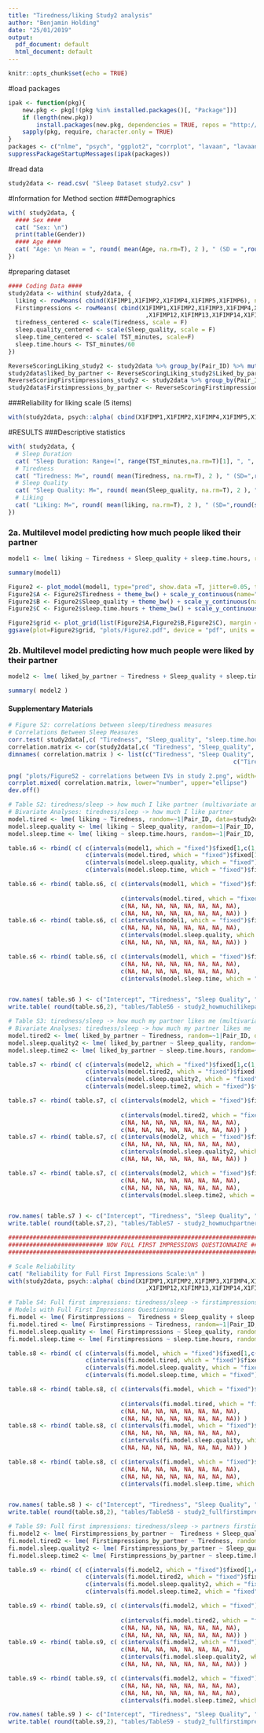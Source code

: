 ```yaml
---
title: "Tiredness/liking Study2 analysis"
author: "Benjamin Holding"
date: "25/01/2019"
output:
  pdf_document: default
  html_document: default
---
```

```r
knitr::opts_chunk$set(echo = TRUE)
```

#load packages
```r
ipak <- function(pkg){
    new.pkg <- pkg[!(pkg %in% installed.packages()[, "Package"])]
    if (length(new.pkg)) 
        install.packages(new.pkg, dependencies = TRUE, repos = "http://cran.us.r-project.org")
    sapply(pkg, require, character.only = TRUE)
} 
packages <- c("nlme", "psych", "ggplot2", "corrplot", "lavaan", "lavaan.survey", "semPlot", "tidyverse","sjPlot")
suppressPackageStartupMessages(ipak(packages))
```

#read data
```r
study2data <- read.csv( "Sleep Dataset study2.csv" )
```

#Information for Method section
###Demographics
```r
with( study2data, {
  #### Sex ####
  cat( "Sex: \n")
  print(table(Gender))
  #### Age ####
  cat( "Age: \n Mean = ", round( mean(Age, na.rm=T), 2 ), " (SD = ",round(sd(Age,na.rm=T),2), ")", sep="" )
})
```

#preparing dataset
```r
#### Coding Data ####
study2data <- within( study2data, {
  liking <- rowMeans( cbind(X1FIMP1,X1FIMP2,X1FIMP4,X1FIMP5,X1FIMP6), na.rm=T )
  Firstimpressions <- rowMeans( cbind(X1FIMP1,X1FIMP2,X1FIMP3,X1FIMP4,X1FIMP5,X1FIMP6,X1FIMP7,X1FIMP9,X1FIMP10,X1FIMP11
                                       ,X1FIMP12,X1FIMP13,X1FIMP14,X1FIMP15,X1FIMP16,X1FIMP17), na.rm=T )
  tiredness_centered <- scale(Tiredness, scale = F)
  sleep.quality_centered <- scale(Sleep_quality, scale = F)
  sleep.time_centered <- scale( TST_minutes, scale=F)
  sleep.time.hours <- TST_minutes/60
})

ReverseScoringLiking_study2 <- study2data %>% group_by(Pair_ID) %>% mutate(Liked_by_partner = rev(liking))
study2data$liked_by_partner <- ReverseScoringLiking_study2$Liked_by_partner
ReverseScoringFirstimpressions_study2 <- study2data %>% group_by(Pair_ID) %>% mutate(Firstimpressions_by_partner = rev(Firstimpressions))
study2data$Firstimpressions_by_partner <- ReverseScoringFirstimpressions_study2$Firstimpressions_by_partner


```

###Reliability for liking scale (5 items)
```r
with(study2data, psych::alpha( cbind(X1FIMP1,X1FIMP2,X1FIMP4,X1FIMP5,X1FIMP6) ) )
```

#RESULTS
###Descriptive statistics
```r
with( study2data, {
  # Sleep Duration
  cat( "Sleep Duration: Range=(", range(TST_minutes,na.rm=T)[1], ", ", range(TST_minutes,na.rm=T)[2], "), M=", round( mean(TST_minutes, na.rm=T), 2 ), " (SD=",round(sd(TST_minutes,na.rm=T),2), ")", "\n", sep="" )
  # Tiredness
  cat( "Tiredness: M=", round( mean(Tiredness, na.rm=T), 2 ), " (SD=",round(sd(Tiredness,na.rm=T),2), ")", "\n", sep="" )
  # Sleep Quality
  cat( "Sleep Quality: M=", round( mean(Sleep_quality, na.rm=T), 2 ), "(SD=",round(sd(Sleep_quality,na.rm=T),2),")", "\n", sep="" )
  # Liking
  cat( "Liking: M=", round( mean(liking, na.rm=T), 2 ), " (SD=",round(sd(liking,na.rm=T),2), ")", "\n", sep="" )
})
```

### 2a. Multilevel model predicting how much people liked their partner
```r
model1 <- lme( liking ~ Tiredness + Sleep_quality + sleep.time.hours, random=~1|Pair_ID, data=study2data, na.action="na.exclude" )

summary(model1)

Figure2 <- plot_model(model1, type="pred", show.data =T, jitter=0.05, title = "") 
Figure2$A <- Figure2$Tiredness + theme_bw() + scale_y_continuous(name="Liking one's partner", limits=c(1,7), breaks=seq(1,7), labels=paste(seq(1,7),sep=",")) + scale_x_continuous(name="Tiredness", limits=c(1,10), breaks=seq(1,10), labels=paste(seq(1,10),sep=","))+ labs(tag = "A")
Figure2$B <- Figure2$Sleep_quality + theme_bw() + scale_y_continuous(name="Liking one's partner", limits=c(1,7), breaks=seq(1,7), labels=paste(seq(1,7),sep=",")) + scale_x_continuous(name="Sleep Quality", limits=c(1,5), breaks=seq(1,5), labels=paste(seq(1,5),sep=","))+ labs(tag = "B")
Figure2$C <- Figure2$sleep.time.hours + theme_bw() + scale_y_continuous(name="Liking one's partner", limits=c(1,7), breaks=seq(1,7), labels=paste(seq(1,7),sep=",")) + scale_x_continuous(name="Sleep duration (hours)", limits=c(1.5,10.5), breaks=c(2,4,6,8,10), labels=c(2,4,6,8,10))+ labs(tag = "C")

Figure2$grid <- plot_grid(list(Figure2$A,Figure2$B,Figure2$C), margin = c(0.2, 0.2, 0.2, 0.2))
ggsave(plot=Figure2$grid, "plots/Figure2.pdf", device = "pdf", units = "cm", width = 20, height = 20)
```


### 2b. Multilevel model predicting how much people were liked by their partner
```r
model2 <- lme( liked_by_partner ~ Tiredness + Sleep_quality + sleep.time.hours, random=~1|Pair_ID, data=study2data, na.action="na.exclude" )

summary( model2 )
```

#### Supplementary Materials
```r

# Figure S2: correlations between sleep/tiredness measures
# Correlations Between Sleep Measures
corr.test( study2data[,c( "Tiredness", "Sleep_quality", "sleep.time.hours" )] )
correlation.matrix <- cor(study2data[,c( "Tiredness", "Sleep_quality", "sleep.time.hours" )], use="pairwise.complete.obs")
dimnames( correlation.matrix ) <- list(c("Tiredness", "Sleep Quality", "Sleep Time"),
                                                                c("Tiredness", "Sleep Quality", "Sleep Time"))

png( "plots/FigureS2 - correlations between IVs in study 2.png", width=680 )
corrplot.mixed( correlation.matrix, lower="number", upper="ellipse")
dev.off()

# Table S2: tiredness/sleep -> how much I like partner (multivariate and bivariate models)
# Bivariate Analyses: tiredness/sleep -> how much I like partner
model.tired <- lme( liking ~ Tiredness, random=~1|Pair_ID, data=study2data, na.action="na.exclude" ); summary( model.tired )
model.sleep.quality <- lme( liking ~ Sleep_quality, random=~1|Pair_ID, data=study2data, na.action="na.exclude" ); summary( model.sleep.quality )
model.sleep.time <- lme( liking ~ sleep.time.hours, random=~1|Pair_ID, data=study2data, na.action="na.exclude" ); summary( model.sleep.time )

table.s6 <- rbind( c( c(intervals(model1, which = "fixed")$fixed[1,c(1,3)],summary(model1)$tTable[1,],NA), 
                      c(intervals(model.tired, which = "fixed")$fixed[1,c(1,3)],summary(model.tired)$tTable[1,],NA ), 
                      c(intervals(model.sleep.quality, which = "fixed")$fixed[1,c(1,3)],summary(model.sleep.quality)$tTable[1,],NA ),
                      c(intervals(model.sleep.time, which = "fixed")$fixed[1,c(1,3)],summary(model.sleep.time)$tTable[1,],NA )) )

table.s6 <- rbind( table.s6, c( c(intervals(model1, which = "fixed")$fixed[2,c(1,3)],summary(model1)$tTable[2,],sqrt(summary(model1)$tTable[2, 4]**2/(summary(model1)$tTable[2, 4]**2+summary(model1)$tTable[2, 3])) ), 
                                
                                c(intervals(model.tired, which = "fixed")$fixed[2,c(1,3)],summary(model.tired)$tTable[2,],sqrt(summary(model.tired)$tTable[2, 4]**2/(summary(model.tired)$tTable[2, 4]**2+summary(model.tired)$tTable[2, 3])) ),
                                c(NA, NA, NA, NA, NA, NA, NA, NA),
                                c(NA, NA, NA, NA, NA, NA, NA, NA)) )
table.s6 <- rbind( table.s6, c( c(intervals(model1, which = "fixed")$fixed[3,c(1,3)],summary(model1)$tTable[3,],sqrt(summary(model1)$tTable[3, 4]**2/(summary(model1)$tTable[3, 4]**2+summary(model1)$tTable[3, 3])) ), 
                                c(NA, NA, NA, NA, NA, NA, NA, NA), 
                                c(intervals(model.sleep.quality, which = "fixed")$fixed[2,c(1,3)],summary(model.sleep.quality)$tTable[2,],sqrt(summary(model.sleep.quality)$tTable[2, 4]**2/(summary(model.sleep.quality)$tTable[2, 4]**2+summary(model.sleep.quality)$tTable[2, 3])) ),
                                c(NA, NA, NA, NA, NA, NA, NA, NA)) )

table.s6 <- rbind( table.s6, c( c(intervals(model1, which = "fixed")$fixed[4,c(1,3)],summary(model1)$tTable[4,],sqrt(summary(model1)$tTable[4, 4]**2/(summary(model1)$tTable[4, 4]**2+summary(model1)$tTable[4, 3])) ), 
                                c(NA, NA, NA, NA, NA, NA, NA, NA), 
                                c(NA, NA, NA, NA, NA, NA, NA, NA),
                                c(intervals(model.sleep.time, which = "fixed")$fixed[2,c(1,3)],summary(model.sleep.time)$tTable[2,],sqrt(summary(model.sleep.time)$tTable[2, 4]**2/(summary(model.sleep.time)$tTable[2, 4]**2+summary(model.sleep.time)$tTable[2, 3])) )) )


row.names( table.s6 ) <- c("Intercept", "Tiredness", "Sleep Quality", "Sleep Time")
write.table( round(table.s6,2), "tables/TableS6 - study2_howmuchilikepartner.csv", sep=",", na="",col.names = NA)

# Table S3: tiredness/sleep -> how much my partner likes me (multivariate and bivariate models)
# Bivariate Analyses: tiredness/sleep -> how much my partner likes me
model.tired2 <- lme( liked_by_partner ~ Tiredness, random=~1|Pair_ID, data=study2data, na.action="na.exclude" ); summary( model.tired2 )
model.sleep.quality2 <- lme( liked_by_partner ~ Sleep_quality, random=~1|Pair_ID, data=study2data, na.action="na.exclude" ); summary( model.sleep.quality2 )
model.sleep.time2 <- lme( liked_by_partner ~ sleep.time.hours, random=~1|Pair_ID, data=study2data, na.action="na.exclude" ); summary( model.sleep.time2 )

table.s7 <- rbind( c( c(intervals(model2, which = "fixed")$fixed[1,c(1,3)],summary(model2)$tTable[1,],NA), 
                      c(intervals(model.tired2, which = "fixed")$fixed[1,c(1,3)],summary(model.tired2)$tTable[1,],NA ), 
                      c(intervals(model.sleep.quality2, which = "fixed")$fixed[1,c(1,3)],summary(model.sleep.quality2)$tTable[1,],NA ),
                      c(intervals(model.sleep.time2, which = "fixed")$fixed[1,c(1,3)],summary(model.sleep.time2)$tTable[1,],NA )) )

table.s7 <- rbind( table.s7, c( c(intervals(model2, which = "fixed")$fixed[2,c(1,3)],summary(model2)$tTable[2,],sqrt(summary(model2)$tTable[2, 4]**2/(summary(model2)$tTable[2, 4]**2+summary(model2)$tTable[2, 3])) ), 
                                
                                c(intervals(model.tired2, which = "fixed")$fixed[2,c(1,3)],summary(model.tired2)$tTable[2,],sqrt(summary(model.tired2)$tTable[2, 4]**2/(summary(model.tired2)$tTable[2, 4]**2+summary(model.tired2)$tTable[2, 3])) ),
                                c(NA, NA, NA, NA, NA, NA, NA, NA),
                                c(NA, NA, NA, NA, NA, NA, NA, NA)) )
table.s7 <- rbind( table.s7, c( c(intervals(model2, which = "fixed")$fixed[3,c(1,3)],summary(model2)$tTable[3,],sqrt(summary(model2)$tTable[3, 4]**2/(summary(model2)$tTable[3, 4]**2+summary(model2)$tTable[3, 3])) ), 
                                c(NA, NA, NA, NA, NA, NA, NA, NA), 
                                c(intervals(model.sleep.quality2, which = "fixed")$fixed[2,c(1,3)],summary(model.sleep.quality2)$tTable[2,],sqrt(summary(model.sleep.quality2)$tTable[2, 4]**2/(summary(model.sleep.quality2)$tTable[2, 4]**2+summary(model.sleep.quality2)$tTable[2, 3])) ),
                                c(NA, NA, NA, NA, NA, NA, NA, NA)) )

table.s7 <- rbind( table.s7, c( c(intervals(model2, which = "fixed")$fixed[4,c(1,3)],summary(model2)$tTable[4,],sqrt(summary(model2)$tTable[4, 4]**2/(summary(model2)$tTable[4, 4]**2+summary(model2)$tTable[4, 3])) ), 
                                c(NA, NA, NA, NA, NA, NA, NA, NA), 
                                c(NA, NA, NA, NA, NA, NA, NA, NA),
                                c(intervals(model.sleep.time2, which = "fixed")$fixed[2,c(1,3)],summary(model.sleep.time2)$tTable[2,],sqrt(summary(model.sleep.time2)$tTable[2, 4]**2/(summary(model.sleep.time2)$tTable[2, 4]**2+summary(model.sleep.time2)$tTable[2, 3])) )) )


row.names( table.s7 ) <- c("Intercept", "Tiredness", "Sleep Quality", "Sleep Time")
write.table( round(table.s7,2), "tables/TableS7 - study2_howmuchpartnerlikeme.csv", sep=",", na="",col.names = NA)

#########################################################################################################
########################### NOW FULL FIRST IMPRESSIONS QUESTIONNAIRE ####################################
#########################################################################################################

# Scale Reliability
cat( "Reliability for Full First Impressions Scale:\n" )
with(study2data, psych::alpha( cbind(X1FIMP1,X1FIMP2,X1FIMP3,X1FIMP4,X1FIMP5,X1FIMP6,X1FIMP7,X1FIMP9,X1FIMP10,X1FIMP11
                                       ,X1FIMP12,X1FIMP13,X1FIMP14,X1FIMP15,X1FIMP16,X1FIMP17) ) )

# Table S4: Full first impressions: tiredness/sleep -> firstimpressions of partner (multivariate and bivariate models)
# Models with Full First Impressions Questionnaire
fi.model <- lme( Firstimpressions ~  Tiredness + Sleep_quality + sleep.time.hours, random=~1|Pair_ID, data=study2data, na.action="na.exclude" ); summary( fi.model )
fi.model.tired <- lme( Firstimpressions ~ Tiredness, random=~1|Pair_ID, data=study2data, na.action="na.exclude" ); summary( fi.model.tired )
fi.model.sleep.quality <- lme( Firstimpressions ~ Sleep_quality, random=~1|Pair_ID, data=study2data, na.action="na.exclude" ); summary( fi.model.sleep.quality )
fi.model.sleep.time <- lme( Firstimpressions ~ sleep.time.hours, random=~1|Pair_ID, data=study2data, na.action="na.exclude" ); summary( fi.model.sleep.time )

table.s8 <- rbind( c( c(intervals(fi.model, which = "fixed")$fixed[1,c(1,3)],summary(fi.model)$tTable[1,],NA ), 
                      c(intervals(fi.model.tired, which = "fixed")$fixed[1,c(1,3)],summary(fi.model.tired)$tTable[1,],NA ),
                      c(intervals(fi.model.sleep.quality, which = "fixed")$fixed[1,c(1,3)],summary(fi.model.sleep.quality)$tTable[1,],NA ),
                      c(intervals(fi.model.sleep.time, which = "fixed")$fixed[1,c(1,3)],summary(fi.model.sleep.time)$tTable[1,],NA )) )

table.s8 <- rbind( table.s8, c( c(intervals(fi.model, which = "fixed")$fixed[2,c(1,3)],summary(fi.model)$tTable[2,],sqrt(summary(fi.model)$tTable[2, 4]**2/(summary(fi.model)$tTable[2, 4]**2+summary(fi.model)$tTable[2, 3])) ), 
                                
                                c(intervals(fi.model.tired, which = "fixed")$fixed[2,c(1,3)],summary(fi.model.tired)$tTable[2,],sqrt(summary(fi.model.tired)$tTable[2, 4]**2/(summary(fi.model.tired)$tTable[2, 4]**2+summary(fi.model.tired)$tTable[2, 3])) ),
                                c(NA, NA, NA, NA, NA, NA, NA, NA),
                                c(NA, NA, NA, NA, NA, NA, NA, NA)) )
table.s8 <- rbind( table.s8, c( c(intervals(fi.model, which = "fixed")$fixed[3,c(1,3)],summary(fi.model)$tTable[3,],sqrt(summary(fi.model)$tTable[3, 4]**2/(summary(fi.model)$tTable[3, 4]**2+summary(fi.model)$tTable[3, 3])) ), 
                                c(NA, NA, NA, NA, NA, NA, NA, NA), 
                                c(intervals(fi.model.sleep.quality, which = "fixed")$fixed[2,c(1,3)],summary(fi.model.sleep.quality)$tTable[2,],sqrt(summary(fi.model.sleep.quality)$tTable[2, 4]**2/(summary(fi.model.sleep.quality)$tTable[2, 4]**2+summary(fi.model.sleep.quality)$tTable[2, 3])) ),
                                c(NA, NA, NA, NA, NA, NA, NA, NA)) )

table.s8 <- rbind( table.s8, c( c(intervals(fi.model, which = "fixed")$fixed[4,c(1,3)],summary(fi.model)$tTable[4,],sqrt(summary(fi.model)$tTable[4, 4]**2/(summary(fi.model)$tTable[4, 4]**2+summary(fi.model)$tTable[4, 3])) ), 
                                c(NA, NA, NA, NA, NA, NA, NA, NA), 
                                c(NA, NA, NA, NA, NA, NA, NA, NA),
                                c(intervals(fi.model.sleep.time, which = "fixed")$fixed[2,c(1,3)],summary(fi.model.sleep.time)$tTable[2,],sqrt(summary(fi.model.sleep.time)$tTable[2, 4]**2/(summary(fi.model.sleep.time)$tTable[2, 4]**2+summary(fi.model.sleep.time)$tTable[2, 3])) )) )


row.names( table.s8 ) <- c("Intercept", "Tiredness", "Sleep Quality", "Sleep Time")
write.table( round(table.s8,2), "tables/TableS8 - study2_fullfirstimpressions_ofpartner.csv", sep=",", na="",col.names = NA)

# Table S9: Full first impressions: tiredness/sleep -> partners firstimpressions of me (multivariate and bivariate models)
fi.model2 <- lme( Firstimpressions_by_partner ~  Tiredness + Sleep_quality + sleep.time.hours, random=~1|Pair_ID, data=study2data, na.action="na.exclude" ); summary( fi.model2 )
fi.model.tired2 <- lme( Firstimpressions_by_partner ~ Tiredness, random=~1|Pair_ID, data=study2data, na.action="na.exclude" ); summary( fi.model.tired2 )
fi.model.sleep.quality2 <- lme( Firstimpressions_by_partner ~ Sleep_quality, random=~1|Pair_ID, data=study2data, na.action="na.exclude" ); summary( fi.model.sleep.quality2 )
fi.model.sleep.time2 <- lme( Firstimpressions_by_partner ~ sleep.time.hours, random=~1|Pair_ID, data=study2data, na.action="na.exclude" ); summary( fi.model.sleep.time2 )

table.s9 <- rbind( c( c(intervals(fi.model2, which = "fixed")$fixed[1,c(1,3)],summary(fi.model2)$tTable[1,],NA ), 
                      c(intervals(fi.model.tired2, which = "fixed")$fixed[1,c(1,3)],summary(fi.model.tired2)$tTable[1,],NA ),
                      c(intervals(fi.model.sleep.quality2, which = "fixed")$fixed[1,c(1,3)],summary(fi.model.sleep.quality2)$tTable[1,],NA ),
                      c(intervals(fi.model.sleep.time2, which = "fixed")$fixed[1,c(1,3)],summary(fi.model.sleep.time2)$tTable[1,],NA )) )

table.s9 <- rbind( table.s9, c( c(intervals(fi.model2, which = "fixed")$fixed[2,c(1,3)],summary(fi.model2)$tTable[2,],sqrt(summary(fi.model2)$tTable[2, 4]**2/(summary(fi.model2)$tTable[2, 4]**2+summary(fi.model2)$tTable[2, 3])) ), 
                                
                                c(intervals(fi.model.tired2, which = "fixed")$fixed[2,c(1,3)],summary(fi.model.tired2)$tTable[2,],sqrt(summary(fi.model.tired2)$tTable[2, 4]**2/(summary(fi.model.tired2)$tTable[2, 4]**2+summary(fi.model.tired2)$tTable[2, 3])) ),
                                c(NA, NA, NA, NA, NA, NA, NA, NA),
                                c(NA, NA, NA, NA, NA, NA, NA, NA)) )
table.s9 <- rbind( table.s9, c( c(intervals(fi.model2, which = "fixed")$fixed[3,c(1,3)],summary(fi.model2)$tTable[3,],sqrt(summary(fi.model2)$tTable[3, 4]**2/(summary(fi.model2)$tTable[3, 4]**2+summary(fi.model2)$tTable[3, 3])) ), 
                                c(NA, NA, NA, NA, NA, NA, NA, NA), 
                                c(intervals(fi.model.sleep.quality2, which = "fixed")$fixed[2,c(1,3)],summary(fi.model.sleep.quality2)$tTable[2,],sqrt(summary(fi.model.sleep.quality2)$tTable[2, 4]**2/(summary(fi.model.sleep.quality2)$tTable[2, 4]**2+summary(fi.model.sleep.quality2)$tTable[2, 3])) ),
                                c(NA, NA, NA, NA, NA, NA, NA, NA)) )

table.s9 <- rbind( table.s9, c( c(intervals(fi.model2, which = "fixed")$fixed[4,c(1,3)],summary(fi.model2)$tTable[4,],sqrt(summary(fi.model2)$tTable[4, 4]**2/(summary(fi.model2)$tTable[4, 4]**2+summary(fi.model2)$tTable[4, 3])) ), 
                                c(NA, NA, NA, NA, NA, NA, NA, NA), 
                                c(NA, NA, NA, NA, NA, NA, NA, NA),
                                c(intervals(fi.model.sleep.time2, which = "fixed")$fixed[2,c(1,3)],summary(fi.model.sleep.time2)$tTable[2,],sqrt(summary(fi.model.sleep.time2)$tTable[2, 4]**2/(summary(fi.model.sleep.time2)$tTable[2, 4]**2+summary(fi.model.sleep.time2)$tTable[2, 3])) )) )

row.names( table.s9 ) <- c("Intercept", "Tiredness", "Sleep Quality", "Sleep Time")
write.table( round(table.s9,2), "tables/TableS9 - study2_fullfirstimpressions_ofme.csv", sep=",", na="",col.names = NA)
```

